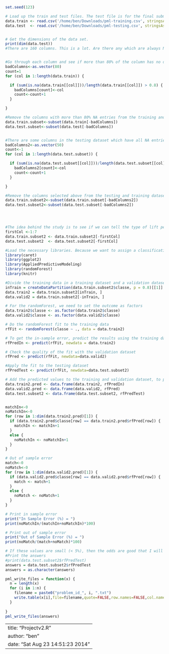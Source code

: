 
```r
set.seed(123)

# Load up the train and test files. The test file is for the final submission, while the train file needs to serve as both training and cross-validation.
data.train <- read.csv('/home/ben/Downloads/pml-training.csv', stringsAsFactors = FALSE)
data.test  <- read.csv('/home/ben/Downloads/pml-testing.csv', stringsAsFactors = FALSE)


# Get the dimensions of the data set. 
print(dim(data.test))
#There are 160 columns. This is a lot. Are there any which are always NA, or completely monotonic?


#Go through each column and see if more than 80% of the column has no data in it. If so, then remove the column from the dataset.
badColumns<-as.vector(80)
count=1
for (col in 1:length(data.train)) {

  if (sum(is.na(data.train[[col]]))/length(data.train[[col]]) > 0.8) {
    badColumns[count]<-col
    count<-count+1
  }

}

#Remove the columns with more than 80% NA entries from the training and testing dataset 
data.train.subset<-subset(data.train[-badColumns])
data.test.subset<-subset(data.test[-badColumns])


#There are some columns in the testing dataset which have all NA entries. Since these entries are NA and will not give any useful info to the fit, it doesn't make sense to include these columns in the testing dataset. So look for any remaining columns in the testing dataset which are more than 80% empty.
badColumns2<-as.vector(50)
count<-1
for (col in 1:length(data.test.subset)) {

  if (sum(is.na(data.test.subset[[col]]))/length(data.test.subset[[col]]) > 0.8) {
    badColumns2[count]<-col
    count<-count+1
  }

}

#Remove the columns selected above from the testing and training datasets.
data.train.subset2<-subset(data.train.subset[-badColumns2])
data.test.subset2<-subset(data.test.subset[-badColumns2])




#The idea behind the study is to see if we can tell the type of lift performed based on data from the accelerometers. The first seven columns contain no accelerometer information, so they can be excluded from the datasets.
firstCol <-1:7
data.train.subset2 <- data.train.subset2[-firstCol]
data.test.subset2  <- data.test.subset2[-firstCol]

#Load the necessary libraries. Because we want to assign a classification as the outcome of the fit, we will use a randomForest algorithm for classification.
library(caret)
library(ggplot2)
library(AppliedPredictiveModeling)
library(randomForest)
library(knitr)

#Divide the training data in a training dataset and a validation dataset (80%/20% split)
inTrain = createDataPartition(data.train.subset2$classe, p = 0.8)[[1]]
data.train2 = data.train.subset2[inTrain, ]
data.valid2 = data.train.subset2[-inTrain, ]

# For the randomForest, we need to set the outcome as factors
data.train2$classe <- as.factor(data.train2$classe)
data.valid2$classe <- as.factor(data.valid2$classe)

# Do the randomForest fit to the training data
rfFit <- randomForest(classe ~ ., data = data.train2)

# To get the in-sample error, predict the results using the training dataset used to make the fit
rfPredIn <- predict(rfFit, newdata = data.train2)

# Check the quality of the fit with the validation dataset
rfPred <- predict(rfFit, newdata=data.valid2)

#Apply the fit to the testing dataset
rfPredTest <- predict(rfFit, newdata=data.test.subset2)

# Add the predicted values to the training and validation dataset, to put all the data into one place.
data.train2.pred <- data.frame(data.train2, rfPredIn)
data.valid2.pred <- data.frame(data.valid2, rfPred)
data.test.subset2 <- data.frame(data.test.subset2, rfPredTest)


matchIn<-0
noMatchIn<-0
for (row in 1:dim(data.train2.pred)[1]) {
  if (data.train2.pred$classe[row] == data.train2.pred$rfPred[row]) {
    matchIn <- matchIn+1
  }
  else {
    noMatchIn <- noMatchIn+1
  }
}

# Out of sample error
match<-0
noMatch<-0
for (row in 1:dim(data.valid2.pred)[1]) {
  if (data.valid2.pred$classe[row] == data.valid2.pred$rfPred[row]) {
    match <- match+1
  }
  else {
    noMatch <- noMatch+1
  }
}

# Print in sample error
print("In Sample Error (%) = ")
print(noMatchIn/(matchIn+noMatchIn)*100)

# Print out of sample error
print("Out of Sample Error (%) = ")
print(noMatch/(match+noMatch)*100)

# If these values are small (< 5%), then the odds are good that I will accurately predict all 20 classes.
#Print the answers
#print(data.test.subset2$rfPredTest)
answers = data.test.subset2$rfPredTest
answers = as.character(answers)

pml_write_files = function(x) {
  n = length(x)
  for (i in 1:n) {
    filename = paste0("problem_id_", i, ".txt")
    write.table(x[i],file=filename,quote=FALSE,row.names=FALSE,col.names=FALSE)
  }
  
}
pml_write_files(answers)
```


---
title: "Projectv2.R"
author: "ben"
date: "Sat Aug 23 14:51:23 2014"
---
